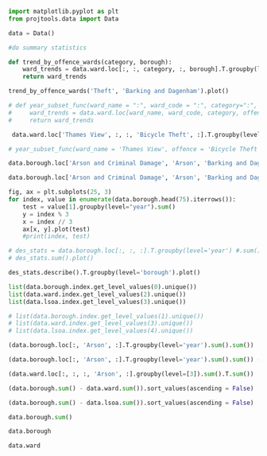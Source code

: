 ```python
import matplotlib.pyplot as plt
from projtools.data import Data

data = Data()

#do summary statistics
```

```python
def trend_by_offence_wards(category, borough):
    ward_trends = data.ward.loc[:, :, category, :, borough].T.groupby(level="month").sum()
    return ward_trends
```

```python
trend_by_offence_wards('Theft', 'Barking and Dagenham').plot()
```

```python
# def year_subset_func(ward_name = ":", ward_code = ":", category=":", offence=":", borough =":"):  
#     ward_trends = data.ward.loc[ward_name, ward_code, category, offence, borough].T.groupby(level="year").sum()
#     return ward_trends
```

```python
 data.ward.loc['Thames View', :, :, 'Bicycle Theft', :].T.groupby(level="month").sum().plot()
```

```python
# year_subset_func(ward_name = 'Thames View', offence = 'Bicycle Theft')
```

```python
data.borough.loc['Arson and Criminal Damage', 'Arson', 'Barking and Dagenham'].T.groupby(level="month").sum().plot()
```

```python
data.borough.loc['Arson and Criminal Damage', 'Arson', 'Barking and Dagenham'].T.groupby(level="year").sum().plot()
```

```python
fig, ax = plt.subplots(25, 3)
for index, value in enumerate(data.borough.head(75).iterrows()):
    test = value[1].groupby(level="year").sum()
    y = index % 3
    x = index // 3
    ax[x, y].plot(test)
    #print(index, test)
```

```python
# des_stats = data.borough.loc[:, :, :].T.groupby(level='year') #.sum() #.describe()
# des_stats.sum().plot()
```

```python
des_stats.describe().T.groupby(level='borough').plot()
```

```python
list(data.borough.index.get_level_values(0).unique())
list(data.ward.index.get_level_values(2).unique())
list(data.lsoa.index.get_level_values(3).unique())
```

```python
# list(data.borough.index.get_level_values(1).unique())
# list(data.ward.index.get_level_values(3).unique())
# list(data.lsoa.index.get_level_values(4).unique())
```

```python
(data.borough.loc[:, 'Arson', :].T.groupby(level='year').sum().sum())
```

```python
(data.borough.loc[:, 'Arson', :].T.groupby(level='year').sum().sum()) - (data.ward.loc[:, :, :, 'Arson', :].groupby(level=[3]).sum().T.sum())
```

```python
(data.ward.loc[:, :, :, 'Arson', :].groupby(level=[3]).sum().T.sum())
```

```python
(data.borough.sum() - data.ward.sum()).sort_values(ascending = False)
```

```python
(data.borough.sum() - data.lsoa.sum()).sort_values(ascending = False)
```

```python
data.borough.sum()
```

```python
data.borough
```

```python
data.ward
```
